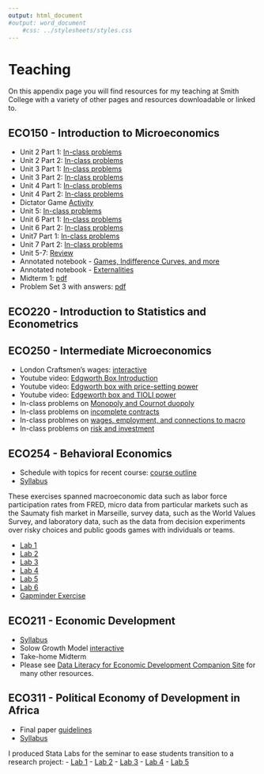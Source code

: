 ```yaml
---
output: html_document
#output: word_document
    #css: ../stylesheets/styles.css
---
```


# Teaching
On this appendix page you will find resources for my teaching at Smith College with a variety of other pages and resources downloadable or linked to.  

## ECO150 - Introduction to Microeconomics

- Unit 2 Part 1: [In-class problems](https://www.dropbox.com/s/n0jcu4yd62yzb8k/unit2.pdf?dl=0)
- Unit 2 Part 2: [In-class problems](https://www.dropbox.com/s/bg1mfxewhxncs38/unit2_part2.pdf?dl=0)
- Unit 3 Part 1: [In-class problems](https://www.dropbox.com/s/5uexnagwrxkbtgd/unit3.pdf?dl=0)
- Unit 3 Part 2: [In-class problems](https://www.dropbox.com/s/u0cgnrvzxa2z3j1/unit3_part2.pdf?dl=0)
- Unit 4 Part 1: [In-class problems](https://www.dropbox.com/s/zvw0whvojglldck/unit4.pdf?dl=0)
- Unit 4 Part 2: [In-class problems](https://www.dropbox.com/s/xlxeewfn6hvoogh/unit4_part2.pdf?dl=0)
- Dictator Game [Activity](https://www.dropbox.com/s/jt8uviyec5r9mck/dictator_game.pdf?dl=0)
- Unit 5: [In-class problems](https://www.dropbox.com/s/pxtr4ci0e2g13kv/unit5_part1.pdf?dl=0)
- Unit 6 Part 1: [In-class problems](https://www.dropbox.com/s/e6lfka53lese2pj/unit6_part1.pdf?dl=0)
- Unit 6 Part 2: [In-class problems](https://www.dropbox.com/s/splegdx9duqzwtw/unit6_part2.pdf?dl=0)
- Unit7 Part 1: [In-class problems](https://www.dropbox.com/s/4yvrgk8iubw78fv/unit7_part1.pdf?dl=0)
- Unit 7 Part 2: [In-class problems](https://www.dropbox.com/s/c1qwhgvnud5ebko/unit7_part2.pdf?dl=0)
- Unit 5-7: [Review](https://www.dropbox.com/s/y9jl2t6xbdiaokn/unit5_7_review.pdf?dl=0)
- Annotated notebook - [Games, Indifference Curves, and more](https://www.dropbox.com/s/ek7g9ymhswv6zvj/ECO150_notbook_2019.04.03.pdf?dl=0)
- Annotated notebook - [Externalities](https://www.dropbox.com/s/j0n6xme14qz5vox/ECO150_notebook_05.01.pdf?dl=0)
- Midterm 1: [pdf](https://www.dropbox.com/s/h3vo0ok6b9fxy6m/midterm1_s2019_eco150.pdf?dl=0)
- Problem Set 3 with answers: [pdf](https://www.dropbox.com/s/hfozvf0zwyvrsq0/ProblemSet3_Answers.pdf?dl=0)

## ECO220 - Introduction to Statistics and Econometrics 


## ECO250 - Intermediate Microeconomics 

- London Craftsmen's wages: [interactive](https://shalliday.shinyapps.io/london_wages/)
- Youtube video: [Edgworth Box Introduction](https://youtu.be/WHUYzEJoAUk)
- Youtube video: [Edgworth box with price-setting power](https://youtu.be/YAHgEkNVil0)
- Youtube video: [Edgeworth box and TIOLI power](https://youtu.be/Rf9jOpsvyJM) 
- In-class problems on [Monopoly and Cournot duopoly](https://www.dropbox.com/s/j7fl3zdzz2orppo/cournot_monopoly_duopoly.pdf?dl=0)
- In-class problems on [incomplete contracts](https://www.dropbox.com/s/ld83hfnujztxz2k/incomplete_contracts.pdf?dl=0) 
- In-class problmes on [wages, employment, and connections to macro](https://www.dropbox.com/s/544tvd212mf5zqa/no_shirking_wages.pdf?dl=0)
- In-class problems on [risk and investment](https://www.dropbox.com/s/remy1hrd1k9kgad/risk_utility.pdf?dl=0)


## ECO254 - Behavioral Economics
  - Schedule with topics for recent course: [course outline](http://simondhalliday.com/behavioral)
  - [Syllabus](http://simondhalliday.com/behavioral/syllabus_2019.pdf)

These exercises spanned macroeconomic data such as labor force participation rates from FRED, micro data from particular markets such as the Saumaty fish market in Marseille, survey data, such as the World Values Survey, and laboratory data, such as the data from decision experiments over risky choices and public goods games with individuals or teams. 

  - [Lab 1](http://simondhalliday.com/behavioral/Lab1.html)
  - [Lab 2](http://simondhalliday.com/behavioral/Lab2.html)
  - [Lab 3](http://simondhalliday.com/behavioral/Lab3.html)
  - [Lab 4](http://simondhalliday.com/behavioral/Lab4.html)
  - [Lab 5](http://simondhalliday.com/behavioral/Lab5.html)
  - [Lab 6](http://simondhalliday.com/behavioral/Lab6.html)
  - [Gapminder Exercise](http://simondhalliday.com/behavioral/TidyGapMinder.html)


## ECO211 - Economic Development 

- [Syllabus](https://drive.google.com/file/d/19LTRxGW6fYIELHWc9tzKhKDsAuzO0y9F/view)
- Solow Growth Model [interactive](https://shalliday.shinyapps.io/solow_growth/)
- Take-home Midterm []()
- Please see [Data Literacy for Economic Development Companion Site](http://simondhalliday.com/data_literacy_for_development/) for many other resources. 

## ECO311 - Political Economy of Development in Africa 

- Final paper [guidelines](paper_guidelines.pdf)
- [Syllabus](../tenure/Syllabi/syllabus_F2016.pdf)

I produced Stata Labs for the seminar to ease students transition to a research project: 
- [Lab 1](Lab1.pdf)
- [Lab 2](Lab2.pdf)
- [Lab 3](Lab3.pdf)
- [Lab 4](Lab4.pdf)
- [Lab 5](Lab5.pdf)




